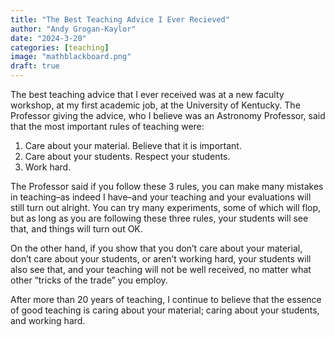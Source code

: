 ```yaml
---
title: "The Best Teaching Advice I Ever Recieved"
author: "Andy Grogan-Kaylor"
date: "2024-3-20"
categories: [teaching]
image: "mathblackboard.png"
draft: true
---
```


The best teaching advice that I ever received was at a new faculty workshop, at my first academic job, at the University of Kentucky. The Professor giving the advice, who I believe was an Astronomy Professor, said that the most important rules of teaching were: 

1. Care about your material. Believe that it is important.
2. Care about your students. Respect your students.
3. Work hard.

The Professor said if you follow these 3 rules, you can make many mistakes in teaching--as indeed I have--and your teaching and your evaluations will still turn out alright. You can try many experiments, some of which will flop, but as long as you are following these three rules, your students will see that, and things will turn out OK.

On the other hand, if you show that you don't care about your material, don't care about your students, or aren't working hard, your students will also see that, and your teaching will not be well received, no matter what other "tricks of the trade" you employ.

After more than 20 years of teaching, I continue to believe that the essence of good teaching is caring about your material; caring about your students, and working hard.








